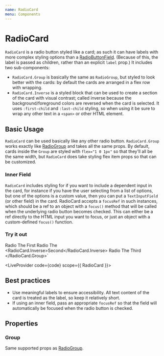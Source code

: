 ```yaml
---
name: RadioCard
menu: Components
---
```



# RadioCard

`RadioCard` is a radio button styled like a card; as such it can have labels with more complex styling options than a <a href="../radiobuttonfield/">RadioButtonField</a>. (Because of this, the label is passed as children, rather than an explicit `label` prop.) It includes two sub-components:
- `RadioCard.Group` is basically the same as `RadioGroup`, but styled to look better with the cards: by default the cards are arranged in a flex row with wrapping.
- `RadioCard.Inverse` is a styled block that can be used to create a section of the card with visual contrast; called inverse because the background/foreground colors are reversed when the card is selected. It uses `:first-child` and `:last-child` styling, so when using it be sure to wrap any other text in a `<span>` or other HTML element.

## Basic Usage

`RadioCard` can be used basically like any other radio button. `RadioCard.Group` works exactly like <a href="../radiogroup/">RadioGroup</a> and takes all the same props. By default, cards inside the `Group` are styled with `flex="1 0 1px"` so that they'll all be the same width, but `RadioCard` does take styling flex item props so that can be customized.

### Inner Field

`RadioCard` includes styling for if you want to include a dependent input in the card, for instance if you have the user selecting from a list of options, but one of the options is a custom value, then you can put a `TextInputField` (or other field) in the card. RadioCard accepts a `focusRef` in such instances, which should be a ref to an object with a `focus()` method that will be called when the underlying radio button becomes checked. This can either be a ref directly to the HTML input you want to focus, or just an object with a custom-defined `focus()` function.

### Try it out

  <RadioCard value="option_a">Radio The First</RadioCard>
  <RadioCard value="option_b">
    <span>Radio The</span>
    <RadioCard.Inverse>Second</RadioCard.Inverse>
  </RadioCard>
  <RadioCard value="option_c">Radio The Third</RadioCard>
</RadioCard.Group>`

<LiveProvider code={code} scope={{ RadioCard }}>
  <LiveEditor style={livePreviewStyle} />
  <LiveError />
  <LivePreview />
</LiveProvider>

## Best practices

- Use meaningful labels to ensure accessibility. All text content of the card is treated as the label, so keep it relatively short.
- If using an inner field, pass an appropriate `focusRef` so that the field will automatically be focused when the radio button is checked.

## Properties

<PropsTable of={RadioCard} fileName="RadioCard/RadioCard.tsx" />

### Group

Same supported props as <a href="../radiogroup/">RadioGroup</a>.
